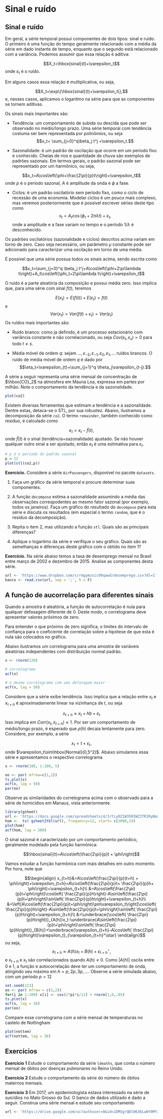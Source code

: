 # Sinal e ruído

## Sinal e ruído

Em geral, a série temporal possui componentes de dois tipos: sinal e ruído. O primeiro é uma função do tempo geralmente relacionado com a média da série em dado instante de tempo, enquanto que o segundo está relacionado com a variância. Podemos assumir que essa relação é aditiva:

$$X_t=\hbox{sinal}(t)+\varepsilon_t$$ onde $\varepsilon_t$ é o ruído. 

Em alguns casos essa relação é multiplicativa, ou seja,

$$X_t=\exp\{\hbox{sinal}(t)+\varepsilon_t\},$$ e, nesses casos, aplicamos o logaritmo na série para que as componentes se tornem aditivas.

Os sinais mais importantes são:

-   Tendência: um comportamento de subida ou descida que pode ser observado no médio/longo prazo. Uma série temporal com tendência costuma ser bem representada por polinômios, ou seja
$$x_t= \sum_{j=0}^q\beta_j t^j +\varepsilon_t.$$

-   Sazonalidade: é um padrão de oscilação que ocorre em um período fixo e conhecido. Cheias de rios e quantidade de chuva são exemplos de padrões sazonais. Em termos gerais, o padrão sazonal pode ser representado por um harmônico, ou seja, 

$$x_t=A\cos\left(\phi+\frac{2\pi}{p}t\right)+\varepsilon_t$$
onde $p$ é o período sazonal, $A$ é amplitude da onda e $\phi$ a fase.

-  Ciclos: é um padrão oscilatório sem período fixo, como o ciclo de recessão de uma economia. Modelar ciclos é um pouco mais complexo, mas veremos posteriormente que é possível escrever séries deste tipo como 
$$x_t=A_t\cos\left(\phi_t+2\pi\lambda t\right)+\varepsilon_t,$$
onde a  amplitude e a fase variam no tempo e o período $1/\lambda$ é desconhecido.

Os padrões oscilatórios (sazonalidade e ciclos) descritos acima variam em torno de zero. Caso seja necessário, um parâmetro $\mu$ constante pode ser adicionado para caracterizar uma oscilação em torno de uma média.

É possível que uma  série possua todos os sinais acima, sendo escrita como

$$x_t=\sum_{j=0}^q \beta_j t^j+A\cos\left(\phi+2\pi\lambda t\right)+A_t\cos\left(\phi_t+2\pi\lambda t\right)+\varepsilon_t$$

O ruído é a parte aleatória da composição e  possui média zero. Isso implica que, para uma série com sinal $f(t)$, teremos

$$E(x_t)=E(f(t))+E(\varepsilon_t)=f(t)$$
e
$$Var(x_t)=Var(f(t)+\varepsilon_t)=Var(\varepsilon_t)$$
Os ruídos mais importantes são:

-   Ruído branco: como ja definido, é um processo estacionário com variância constante e não correlacionado, ou seja $Cov(\varepsilon_t,\varepsilon_s)=0$ para todo $t\neq s$.

-   Média móvel de ordem $q$: sejam $\ldots,\varepsilon_{-2},\varepsilon_{-1},\varepsilon_{0},\varepsilon_{1},\ldots$ ruídos brancos. O ruído de média móvel de ordem $q$ é dado por
$$\eta_t=\varepsilon_{t}+\sum_{j=1}^q \theta_j\varepsilon_{t-j}.$$


A série a seguir representa uma série mensal de concentração de $\hbox{CO}_2$ na atmosfera em Mauna Loa, expressa em partes por milhão. Note o comportamento da tendência e da sazonalidade.

```r
plot(co2)
```

Existem diversas ferramentas que estimam a tendência e a sazonalidade. Dentre estas, detaca-se o STL, por sua robustez. Abaixo, ilustramos a decomposição da série `co2`. O termo `remainder`, também conhecido como resíduo, é calculado como 

$$e_t=x_t-\hat{f}(t),$$
onde $\hat{f}(t)$ é o sinal (tendência+sazonalidade) ajustado. Se não houver qualquer outro sinal a ser ajustado, então $e_t$ é uma estimativa para $\varepsilon_t$.

```r
# p é o período do padrão sazonal
p = 12
plot(stl(co2,p))
```


<div class='alert alert-warning'>
**Exercício.** Considere a série `AirPassengers`, disponível no pacote `datasets`. 

1. Faça um gráfico da série temporal e procure determinar suas componentes.

2. A função `decompose` estima a sazonalidade assumindo a média das observações correspodentes ao mesmo fator sazonal (por exemplo, todos os janeiros). Faça um gráfico do resultado do `decompose` para esta série e discuta os resultados (em especial o termo `random`, que é o resíduo da decomposição).

3. Repita o item 2, mas utilizando a função `stl`. Quais são as principais diferenças?

4. Aplique o logaritmo da série e verifique o seu gráfico. Quais são as semelhanças e diferenças deste gráfico com o obtido no item 1?

</div>

<div class>
**Exercício.** 
 Na série abaixo temos a taxa de desemprego mensal no Brasil entre março de 2002 e dezembro de 2015.
 Analise as componentes desta série.
```r
url <- 'https://www.dropbox.com/s/rmgymzsic99qawd/desemprego.csv?dl=1'
banco <- read.csv(url, sep = ';', h = F)
```
</div>

## A função de aucorrelação para diferentes sinais


Quando a amostra é aleatória, a função de autocorrelação é nula para qualquer defasagem diferente de 0. Deste modo, o correlograma deve apresentar valores próximos de zero.

Para entender o que próximo de zero significa, o limites do intervalo de confiança para o coeficiente de correlação sobre a hipótese de que esta é nula são colocados no gráfico.

Abaixo ilustramos um correlograma para uma amostra de variáveis aleatórias independentes com distribuição normal padrão.

```r
x <- rnorm(120)

# correlograma
acf(x)

# o mesmo correlograma com uma defasagem maior
acf(x, lag = 50)

```

Considere que a série exibe tendência. Isso implica que a relação entre $x_t$ e $x_{t+h}$ é aproximadamente linear na vizinhança de $t$, ou seja

$$x_{t+h}\approx x_t+hb+\varepsilon_{t}$$
Isso implica em $Corr(x_t,x_{t+h})\approx 1$. Por ser um comportamento de médio/longo prazo, é esperado que $\rho(h)$ decaia lentamente para zero. Considere, por exemplo, a série

$$x_t= t + \varepsilon_t,$$ onde $\varepsilon_t\sim\hbox{Normal}(0,5^2)$. Abaixo simulamos essa série e apresentamos o respectivo correlograma

```r
x <- rnorm(100, 1:100, 5)

oo <- par( mfrow=c(1,2))
ts.plot(x)
acf(x, lag = 50)
par(oo)
```

Observe as similaridades do correlograma acima com o observado para a série de homicídios em Manaus, vista anteriormente.

```r
library(gsheet)
url <- 'https://docs.google.com/spreadsheets/d/1rtiyOZ1W3SRIWZJTR1RyBmxmnGO11x005GNGrgLBr5A/edit?usp=sharing'
hom <-  ts( gsheet2tbl(url), frequency=12, start= c(2000,1))
plot(hom)
acf(hom, lag = 200)
```

O sinal sazonal é caracterizado por um comportamento periódico, geralmente modelado pela função harmônica:

$$\hbox{sinal}(t)=A\cos\left(\frac{2\pi}{p}t + \phi\right)$$ 

Vamos estudar a função harmônica com mais detalhes em outro momento. Por hora, note que

$$\begin{align}
x_{t+h}&=A\cos\left(\frac{2\pi}{p}(t+h) + \phi\right)+\varepsilon_{t+h}=A\cos\left(\frac{2\pi}{p}t+ \frac{2\pi}{p}h+ \phi\right)+\varepsilon_{t+h}\\
&=A\cos\left(\frac{2\pi}{p}t+\phi\right)\cos\left( \frac{2\pi}{p}h\right)-A\sin\left(\frac{2\pi}{p}t+\phi\right)\sin\left( \frac{2\pi}{p}h\right)+\varepsilon_{t+h}\\
&=\left[A\cos\left(\frac{2\pi}{p}t+\phi\right)\pm\varepsilon_t\right]\cos\left( \frac{2\pi}{p}h\right)-A\sin\left(\frac{2\pi}{p}t+\phi\right)\sin\left( \frac{2\pi}{p}h\right)+\varepsilon_{t+h}\\
&=\underbrace{\cos\left( \frac{2\pi}{p}h\right)}_{A(h)}x_t-\underbrace{A\sin\left(\frac{2\pi}{p}t+\phi\right)\sin\left( \frac{2\pi}{p}h\right)}_{B(h)}+\underbrace{\varepsilon_{t+h}-A\cos\left( \frac{2\pi}{p}h\right)\varepsilon_t}_{\varepsilon_{t+h}^\star}
\end{align}$$
ou seja,
$$x_{t+h}\approx A(h)x_t+B(h)+\varepsilon_{t+h}^\star,$$
e $x_{t+h}$ e $x_t$ são correlacionados quando $A(h)\neq 0$. Como $|A(h)|$ oscila entre 0 e 1, a função e autocorrelação deve ter um comportamento de onda, atingindo seu máximo em $h=p,2p,3p,\ldots$.
Observe a série simulada abaixo, com um período $p=12$

```r
set.seed(123)
oo <- par( mfrow = c(1,2))
for(i in 1:100) x[i] <- cos(2*pi*i/12) + rnorm(1,0,.05)
ts.plot(x)
acf(x, lag = 36)
par(oo)

```

Compare esse correlograma com a série mensal de temperaturas no castelo de Nottingham

```r
plot(nottem)
acf(nottem, lag = 36)
```


## Exercícios

::: {.alert .alert-warning}
<strong>Exercício 1</strong> Estude o comportamento da série `ldeaths`, que conta o número mensal de óbitos por doenças pulmonares no Reino Unido.
:::

::: {.atert .alert-warning}
<strong>Exercício 2</strong> Estude o comportamento da série do número de óbitos maternos mensais.
:::

::: {.alert .alert-warning}
<strong>Exercício 3</strong> Em 2017, um epidemiologista estava interessado na série de suicídios no Mato Grosso do Sul. O banco de dados utilizado é dado a seguir. Construa uma série mensal e estude seu comportamento

```r
url <- 'https://drive.google.com/uc?authuser=0&id=1DMSgrQDl0636Lw0Y0MYJHJrgw_2uXntM&export=download'
```
:::
